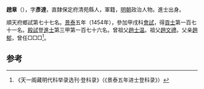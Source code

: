 '''趙章'''（{{bd|1425年||？}}），字'''彥達'''，直隸保定府清苑縣人，軍籍，[[明朝|明朝]]政治人物。進士出身。

順天府鄉試第七十七名。[[景泰|景泰]]五年（1454年），參加甲戌科[[會試|會試]]，得[[貢士|貢士]]第一百七十一名。[[殿試|殿試]]登[[進士|進士]]第三甲第一百七十六名。曾祖父[[趙士温|趙士温]]。祖父[[趙文禮|趙文禮]]。父亲[[趙郁|趙郁]]，曾任□□□<ref>《天一阁藏明代科举录选刊·登科录》（《景泰五年进士登科录》）</ref>。

==参考==
{{reflist}}
{{明朝人物小作品}}
{{景泰五年甲戌科殿試金榜}}
